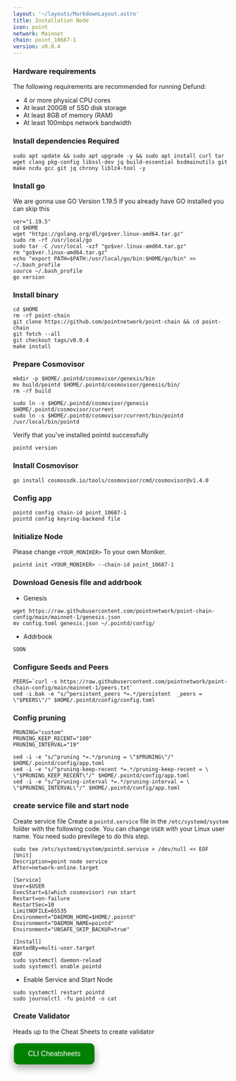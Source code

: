 ```yaml
---
layout: '~/layouts/MarkdownLayout.astro'
title: Installation Node
icon: point
network: Mainnet
chain: point_10687-1
version: v0.0.4
---
```


### Hardware requirements

The following requirements are recommended for running Defund:

- 4 or more physical CPU cores
- At least 200GB of SSD disk storage
- At least 8GB of memory (RAM)
- At least 100mbps network bandwidth


### Install dependencies Required

```
sudo apt update && sudo apt upgrade -y && sudo apt install curl tar wget clang pkg-config libssl-dev jq build-essential bsdmainutils git make ncdu gcc git jq chrony liblz4-tool -y
```

### Install go

We are gonna use GO Version 1.19.5
If you already have GO installed you can skip this 

```
ver="1.19.5"
cd $HOME
wget "https://golang.org/dl/go$ver.linux-amd64.tar.gz"
sudo rm -rf /usr/local/go
sudo tar -C /usr/local -xzf "go$ver.linux-amd64.tar.gz"
rm "go$ver.linux-amd64.tar.gz"
echo "export PATH=$PATH:/usr/local/go/bin:$HOME/go/bin" >> ~/.bash_profile
source ~/.bash_profile
go version
```

### Install binary

```
cd $HOME
rm -rf point-chain
git clone https://github.com/pointnetwork/point-chain && cd point-chain
git fetch --all
git checkout tags/v0.0.4
make install
```

### Prepare Cosmovisor
```
mkdir -p $HOME/.pointd/cosmovisor/genesis/bin
mv build/pointd $HOME/.pointd/cosmovisor/genesis/bin/
rm -rf build
```
```
sudo ln -s $HOME/.pointd/cosmovisor/genesis $HOME/.pointd/cosmovisor/current
sudo ln -s $HOME/.pointd/cosmovisor/current/bin/pointd /usr/local/bin/pointd
```

Verify that you've installed pointd successfully

```
pointd version
```

### Install Cosmovisor

```
go install cosmossdk.io/tools/cosmovisor/cmd/cosmovisor@v1.4.0
```

### Config app

```
pointd config chain-id point_10687-1
pointd config keyring-backend file
```

### Initialize Node

Please change `<YOUR_MONIKER>` To your own Moniker.

```
pointd init <YOUR_MONIKER> --chain-id point_10687-1
```

### Download Genesis file and addrbook

- Genesis

```
wget https://raw.githubusercontent.com/pointnetwork/point-chain-config/main/mainnet-1/genesis.json
mv config.toml genesis.json ~/.pointd/config/
```

- Addrbook

```
SOON
```

### Configure Seeds and Peers

```
PEERS=`curl -s https://raw.githubusercontent.com/pointnetwork/point-chain-config/main/mainnet-1/peers.txt`
sed -i.bak -e "s/^persistent_peers *=.*/persistent	_peers = \"$PEERS\"/" $HOME/.pointd/config/config.toml
```

### Config pruning

```
PRUNING="custom"
PRUNING_KEEP_RECENT="100"
PRUNING_INTERVAL="19"

sed -i -e "s/^pruning *=.*/pruning = \"$PRUNING\"/" $HOME/.pointd/config/app.toml
sed -i -e "s/^pruning-keep-recent *=.*/pruning-keep-recent = \
\"$PRUNING_KEEP_RECENT\"/" $HOME/.pointd/config/app.toml
sed -i -e "s/^pruning-interval *=.*/pruning-interval = \
\"$PRUNING_INTERVAL\"/" $HOME/.pointd/config/app.toml
```


### create service file and start node

Create service file
Create a `pointd.service` file in the `/etc/systemd/system` folder with the following code. 
You can change `USER` with your Linux user name. You need sudo previlege to do this step.

```
sudo tee /etc/systemd/system/pointd.service > /dev/null << EOF
[Unit]
Description=point node service
After=network-online.target

[Service]
User=$USER
ExecStart=$(which cosmovisor) run start
Restart=on-failure
RestartSec=10
LimitNOFILE=65535
Environment="DAEMON_HOME=$HOME/.pointd"
Environment="DAEMON_NAME=pointd"
Environment="UNSAFE_SKIP_BACKUP=true"

[Install]
WantedBy=multi-user.target
EOF
sudo systemctl daemon-reload
sudo systemctl enable pointd
```

- Enable Service and Start Node

```
sudo systemctl restart pointd
sudo journalctl -fu pointd -o cat
```

### Create Validator

Heads up to the Cheat Sheets to create validator

<a href="https://www.indonode.net/mainnet/point/cheat" target="_blank">
  <button style="background-color: green; border: none; color: white; padding: 15px 32px; text-align: center; text-decoration: none; display: inline-block; font-size: 16px; margin: 4px 2px; cursor: pointer; border-radius: 10px; box-shadow: 0 8px 16px 0 rgba(0,0,0,0.2), 0 6px 20px 0 rgba(0,0,0,0.19);" onmouseover="this.style.boxShadow='0 0 0 4px rgba(0,255,0,0.5)'" onmouseout="this.style.boxShadow='0 8px 16px 0 rgba(0,0,0,0.2), 0 6px 20px 0 rgba(0,0,0,0.19)'">CLI Cheatsheets</button>
</a>